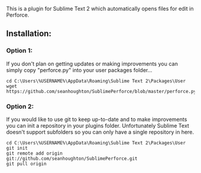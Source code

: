 This is a plugin for Sublime Text 2 which automatically opens files for edit in Perforce.

==Installation:==

===Option 1:===

If you don't plan on getting updates or making improvements you can simply copy "perforce.py" into your user packages folder...

<source>
cd C:\Users\%USERNAME%\AppData\Roaming\Sublime Text 2\Packages\User
wget https://github.com/seanhoughton/SublimePerforce/blob/master/perforce.py
</source>

===Option 2:===

If you would like to use git to keep up-to-date and to make improvements you can init a repository in your plugins folder.  Unfortunately Sublime Text doesn't support subfolders so you can only have a single repository in here.

<source>
cd C:\Users\%USERNAME%\AppData\Roaming\Sublime Text 2\Packages\User
git init
git remote add origin git://github.com/seanhoughton/SublimePerforce.git
git pull origin
</source>